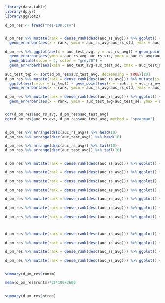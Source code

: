 ```r

library(data.table)
library(dplyr)
library(ggplot2)

d_pm_res <- fread("res-10K.csv")


d_pm_res %>% mutate(rank = dense_rank(desc(auc_rs_avg))) %>% ggplot() + geom_point(aes(x = rank, y = auc_rs_avg)) +
  geom_errorbar(aes(x = rank, ymin = auc_rs_avg-auc_rs_std, ymax = auc_rs_avg+auc_rs_std), width = 1)

d_pm_res %>% ggplot(aes(x = auc_test_avg, y = auc_rs_avg)) + geom_point() +
  geom_errorbar(aes(ymin = auc_rs_avg-auc_rs_std, ymax = auc_rs_avg+auc_rs_std), width = 0.0003, alpha = 0.2) +
  geom_abline(slope = 1, color = "grey70") +
  geom_errorbarh(aes(xmin = auc_test_avg-auc_test_sd, xmax = auc_test_avg+auc_test_sd), height = 0.0003, alpha = 0.2)

auc_test_top <- sort(d_pm_res$auc_test_avg, decreasing = TRUE)[10]
d_pm_res %>% mutate(rank = dense_rank(desc(auc_rs_avg))) %>% mutate(is_top = auc_test_avg>=auc_test_top) %>%
  ggplot(aes(color = is_top)) + geom_point(aes(x = rank, y = auc_rs_avg)) +
  geom_errorbar(aes(x = rank, ymin = auc_rs_avg-auc_rs_std, ymax = auc_rs_avg+auc_rs_std), width = 0.3)

d_pm_res %>% mutate(rank = dense_rank(desc(auc_rs_avg))) %>% ggplot() + geom_point(aes(x = rank, y = auc_test_avg)) +
  geom_errorbar(aes(x = rank, ymin = auc_test_avg-auc_test_sd, ymax = auc_test_avg+auc_test_sd), width = 1)


cor(d_pm_res$auc_rs_avg, d_pm_res$auc_test_avg)
cor(d_pm_res$auc_rs_avg, d_pm_res$auc_test_avg, method = "spearman")


d_pm_res %>% arrange(desc(auc_rs_avg)) %>% head(10)
d_pm_res %>% arrange(desc(auc_test_avg)) %>% head(10)

d_pm_res %>% arrange(desc(auc_rs_avg)) %>% tail(10)
d_pm_res %>% arrange(desc(auc_test_avg)) %>% tail(10)


d_pm_res %>% mutate(rank = dense_rank(desc(auc_rs_avg))) %>% ggplot() + geom_point(aes(x = rank, y = num_leaves)) + scale_y_log10()

d_pm_res %>% mutate(rank = dense_rank(desc(auc_rs_avg))) %>% ggplot() + geom_point(aes(x = rank, y = learning_rate)) + scale_y_log10()

d_pm_res %>% mutate(rank = dense_rank(desc(auc_rs_avg))) %>% ggplot() + geom_point(aes(x = rank, y = min_data_in_leaf)) + scale_y_log10()

d_pm_res %>% mutate(rank = dense_rank(desc(auc_rs_avg))) %>% ggplot() + geom_point(aes(x = rank, y = feature_fraction)) 

d_pm_res %>% mutate(rank = dense_rank(desc(auc_rs_avg))) %>% ggplot() + geom_point(aes(x = rank, y = bagging_fraction)) 

d_pm_res %>% mutate(rank = dense_rank(desc(auc_rs_avg))) %>% ggplot() + geom_point(aes(x = rank, y = lambda_l1)) 

d_pm_res %>% mutate(rank = dense_rank(desc(auc_rs_avg))) %>% ggplot() + geom_point(aes(x = rank, y = lambda_l2)) 



d_pm_res %>% mutate(rank = dense_rank(desc(auc_rs_avg))) %>% ggplot() + geom_point(aes(x = rank, y = ntrees))

d_pm_res %>% mutate(rank = dense_rank(desc(auc_rs_avg))) %>% ggplot() + geom_point(aes(x = rank, y = ntrees)) + scale_y_log10(breaks=c(30,100,300,1000,3000))

d_pm_res %>% mutate(rank = dense_rank(desc(auc_rs_avg))) %>% ggplot() + geom_point(aes(x = rank, y = runtm)) 

d_pm_res %>% mutate(rank = dense_rank(desc(auc_rs_avg))) %>% ggplot() + geom_point(aes(x = rank, y = runtm)) + scale_y_log10(breaks=c(1,3,10,30,100))


summary(d_pm_res$runtm)

mean(d_pm_res$runtm)*20*100/3600


summary(d_pm_res$ntree)


```